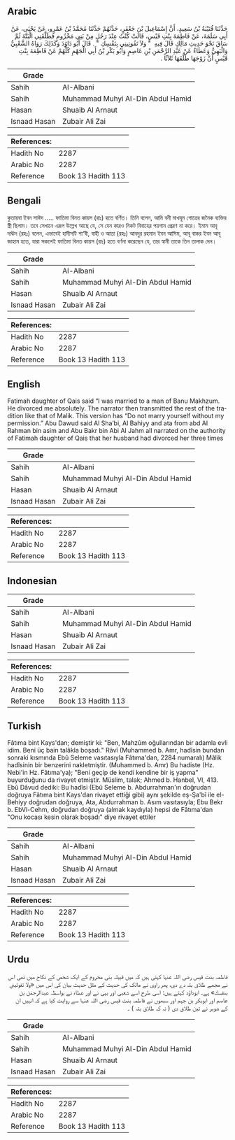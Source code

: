 ## Arabic


<div dir="rtl" lang="ar" style={{fontSize:'larger',backgroundColor:'#f8f9fa',padding:20}}>
حَدَّثَنَا قُتَيْبَةُ بْنُ سَعِيدٍ، أَنَّ إِسْمَاعِيلَ بْنَ جَعْفَرٍ، حَدَّثَهُمْ حَدَّثَنَا مُحَمَّدُ بْنُ عَمْرٍو، عَنْ يَحْيَى، عَنْ أَبِي سَلَمَةَ، عَنْ فَاطِمَةَ بِنْتِ قَيْسٍ، قَالَتْ كُنْتُ عِنْدَ رَجُلٍ مِنْ بَنِي مَخْزُومٍ فَطَلَّقَنِي الْبَتَّةَ ثُمَّ سَاقَ نَحْوَ حَدِيثِ مَالِكٍ قَالَ فِيهِ ‏ "‏ وَلاَ تَفُوتِينِي بِنَفْسِكِ ‏"‏ ‏.‏ قَالَ أَبُو دَاوُدَ وَكَذَلِكَ رَوَاهُ الشَّعْبِيُّ وَالْبَهِيُّ وَعَطَاءٌ عَنْ عَبْدِ الرَّحْمَنِ بْنِ عَاصِمٍ وَأَبُو بَكْرِ بْنُ أَبِي الْجَهْمِ كُلُّهُمْ عَنْ فَاطِمَةَ بِنْتِ قَيْسٍ أَنَّ زَوْجَهَا طَلَّقَهَا ثَلاَثًا ‏.‏
</div>
<div style={{backgroundColor:'#f8f9fa',padding:20, marginBottom: 10}}><table> <thead> <tr> <th>Grade</th> <th></th> </tr> </thead> <tbody> <tr><td>Sahih</td><td>Al-Albani</td></tr><tr><td>Sahih</td><td>Muhammad Muhyi Al-Din Abdul Hamid</td></tr><tr><td>Hasan</td><td>Shuaib Al Arnaut</td></tr><tr><td>Isnaad Hasan</td><td>Zubair Ali Zai</td></tr></tbody></table><table> <thead> <tr> <th>References:</th> <th></th> </tr> </thead> <tbody><tr><td>Hadith No</td><td>2287</td></tr><tr><td>Arabic No</td><td>2287</td></tr><tr><td>Reference</td><td>Book 13 Hadith 113</td></tr></tbody></table></div>

## Bengali


<div dir="ltr" lang="bn" style={{fontSize:'larger',backgroundColor:'#f8f9fa',padding:20}}>
কুতায়বা ইবন সাঈদ ..... ফাতিমা বিনত কায়স (রাঃ) হতে বর্ণিত। তিনি বলেন, আমি বনী মাখযূম গোত্রের জনৈক ব্যক্তির স্ত্রী ছিলাম। তবে সেখানে এরূপ উল্লেখ আছে যে, সে যেন কারও নিকট বিবাহের পয়গাম প্রেরণ না করে। ইমাম আবূ দাঊদ (রহঃ) বলেন, এভাবেই হাদীসটি শা‘বী, বাহী ও আতা (রহঃ) আবদুর রহমান ইবন আসিম, আবূ বাকর ইবন আবূ জাহাম হতে, যারা সকলেই ফাতিমা বিনত কায়স (রাঃ) হতে বর্ণনা করেছেন যে, তার স্বামী তাকে তিন তালাক দেন।
</div>
<div style={{backgroundColor:'#f8f9fa',padding:20, marginBottom: 10}}><table> <thead> <tr> <th>Grade</th> <th></th> </tr> </thead> <tbody> <tr><td>Sahih</td><td>Al-Albani</td></tr><tr><td>Sahih</td><td>Muhammad Muhyi Al-Din Abdul Hamid</td></tr><tr><td>Hasan</td><td>Shuaib Al Arnaut</td></tr><tr><td>Isnaad Hasan</td><td>Zubair Ali Zai</td></tr></tbody></table><table> <thead> <tr> <th>References:</th> <th></th> </tr> </thead> <tbody><tr><td>Hadith No</td><td>2287</td></tr><tr><td>Arabic No</td><td>2287</td></tr><tr><td>Reference</td><td>Book 13 Hadith 113</td></tr></tbody></table></div>

## English


<div dir="ltr" lang="en" style={{fontSize:'larger',backgroundColor:'#f8f9fa',padding:20}}>
Fatimah daughter of Qais said “I was married to a man of Banu Makhzum. He divorced me absolutely. The narrator then transmitted the rest of the tradition like that of Malik. This version has “Do not marry yourself without my permission.” Abu Dawud said Al Sha’bi, Al Bahiyy and ata from abd Al Rahman bin asim and Abu Bakr bin Abi Al Jahm all narrated on the authority of Fatimah daughter of Qais that her husband had divorced her three times
</div>
<div style={{backgroundColor:'#f8f9fa',padding:20, marginBottom: 10}}><table> <thead> <tr> <th>Grade</th> <th></th> </tr> </thead> <tbody> <tr><td>Sahih</td><td>Al-Albani</td></tr><tr><td>Sahih</td><td>Muhammad Muhyi Al-Din Abdul Hamid</td></tr><tr><td>Hasan</td><td>Shuaib Al Arnaut</td></tr><tr><td>Isnaad Hasan</td><td>Zubair Ali Zai</td></tr></tbody></table><table> <thead> <tr> <th>References:</th> <th></th> </tr> </thead> <tbody><tr><td>Hadith No</td><td>2287</td></tr><tr><td>Arabic No</td><td>2287</td></tr><tr><td>Reference</td><td>Book 13 Hadith 113</td></tr></tbody></table></div>

## Indonesian


<div dir="ltr" lang="id" style={{fontSize:'larger',backgroundColor:'#f8f9fa',padding:20}}>

</div>
<div style={{backgroundColor:'#f8f9fa',padding:20, marginBottom: 10}}><table> <thead> <tr> <th>Grade</th> <th></th> </tr> </thead> <tbody> <tr><td>Sahih</td><td>Al-Albani</td></tr><tr><td>Sahih</td><td>Muhammad Muhyi Al-Din Abdul Hamid</td></tr><tr><td>Hasan</td><td>Shuaib Al Arnaut</td></tr><tr><td>Isnaad Hasan</td><td>Zubair Ali Zai</td></tr></tbody></table><table> <thead> <tr> <th>References:</th> <th></th> </tr> </thead> <tbody><tr><td>Hadith No</td><td>2287</td></tr><tr><td>Arabic No</td><td>2287</td></tr><tr><td>Reference</td><td>Book 13 Hadith 113</td></tr></tbody></table></div>

## Turkish


<div dir="ltr" lang="tr" style={{fontSize:'larger',backgroundColor:'#f8f9fa',padding:20}}>
Fâtıma bint Kays'dan; demiştir ki: "Ben, Mahzûm oğullarından bir adamla evli idim. Beni üç bain talâkla boşadı." Râvî (Muhammed b. Amr, hadîsin bundan sonraki kısmında Ebû Seleme vasıtasıyla Fâtıma'dan, 2284 numaralı) Mâlik hadîsinin bir benzerini nakletmiştir. (Muhammed b. Amr) Bu hadiste (Hz. Nebi'in Hz. Fâtıma'ya); "Beni geçip de kendi kendine bir iş yapma" buyurduğunu da rivayet etmiştir. Müslim, talak; Ahmed b. Hanbel, VI, 413. Ebû Dâvud dediki: Bu hadîsi (Ebû Seleme b. Abdurrahman'ın doğrudan doğruya Fâtıma bint Kays'dan rivayet ettiği gibi) aynı şekilde eş-Şa'bî ile el-Behiyy doğrudan doğruya, Ata, Abdurrahman b. Asım vasıtasıyla; Ebu Bekr b. EbVl-Cehm, doğrudan doğruya (almak kaydıyla) hepsi de Fâtıma'dan "Onu kocası kesin olarak boşadı" diye rivayet ettiler
</div>
<div style={{backgroundColor:'#f8f9fa',padding:20, marginBottom: 10}}><table> <thead> <tr> <th>Grade</th> <th></th> </tr> </thead> <tbody> <tr><td>Sahih</td><td>Al-Albani</td></tr><tr><td>Sahih</td><td>Muhammad Muhyi Al-Din Abdul Hamid</td></tr><tr><td>Hasan</td><td>Shuaib Al Arnaut</td></tr><tr><td>Isnaad Hasan</td><td>Zubair Ali Zai</td></tr></tbody></table><table> <thead> <tr> <th>References:</th> <th></th> </tr> </thead> <tbody><tr><td>Hadith No</td><td>2287</td></tr><tr><td>Arabic No</td><td>2287</td></tr><tr><td>Reference</td><td>Book 13 Hadith 113</td></tr></tbody></table></div>

## Urdu


<div dir="rtl" lang="ur" style={{fontSize:'larger',backgroundColor:'#f8f9fa',padding:20}}>
فاطمہ بنت قیس رضی اللہ عنہا کہتی ہیں کہ میں قبیلہ بنی مخروم کے ایک شخص کے نکاح میں تھی اس نے مجھے طلاق بتہ دے دی، پھر راوی نے مالک کی حدیث کے مثل حدیث بیان کی اس میں «ولا تفوتيني بنفسك» ہے۔ ابوداؤد کہتے ہیں: اسی طرح اسے شعبی اور بہی نے اور عطاء نے بواسطہ عبدالرحمٰن بن عاصم اور ابوبکر بن جہم اور سبھوں نے فاطمہ بنت قیس رضی اللہ عنہا سے روایت کیا ہے کہ انہیں ان کے شوہر نے تین طلاق دی ( نہ کہ طلاق بتہ ) ۔
</div>
<div style={{backgroundColor:'#f8f9fa',padding:20, marginBottom: 10}}><table> <thead> <tr> <th>Grade</th> <th></th> </tr> </thead> <tbody> <tr><td>Sahih</td><td>Al-Albani</td></tr><tr><td>Sahih</td><td>Muhammad Muhyi Al-Din Abdul Hamid</td></tr><tr><td>Hasan</td><td>Shuaib Al Arnaut</td></tr><tr><td>Isnaad Hasan</td><td>Zubair Ali Zai</td></tr></tbody></table><table> <thead> <tr> <th>References:</th> <th></th> </tr> </thead> <tbody><tr><td>Hadith No</td><td>2287</td></tr><tr><td>Arabic No</td><td>2287</td></tr><tr><td>Reference</td><td>Book 13 Hadith 113</td></tr></tbody></table></div>